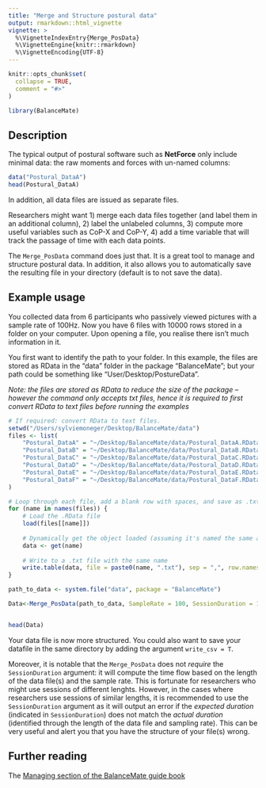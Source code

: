 ```yaml
---
title: "Merge and Structure postural data"
output: rmarkdown::html_vignette
vignette: >
  %\VignetteIndexEntry{Merge_PosData}
  %\VignetteEngine{knitr::rmarkdown}
  %\VignetteEncoding{UTF-8}
---
```


```r
knitr::opts_chunk$set(
  collapse = TRUE,
  comment = "#>"
)
```

```r
library(BalanceMate)
```

## Description

The typical output of postural software such as **NetForce** only include minimal data: the raw moments and forces with un-named columns:

```r
data("Postural_DataA")
head(Postural_DataA)
```

In addition, all data files are issued as separate files.

Researchers might want 1) merge each data files together (and label them in an additional column), 2) label the unlabeled columns, 3) compute more useful variables such as CoP-X and CoP-Y, 4) add a time variable that will track the passage of time with each data points.

The `Merge_PosData` command does just that. It is a great tool to manage and structure postural data. In addition, it also allows you to automatically save the resulting file in your directory (default is to not save the data).

## Example usage

You collected data from 6 participants who passively viewed pictures with a sample rate of 100Hz. Now you have 6 files with 10000 rows stored in a folder on your computer. Upon opening a file, you realise there isn't much information in it.

You first want to identify the path to your folder. In this example, the files are stored as RData in the "data" folder in the package "BalanceMate"; but your path could be something like "User/Desktop/PostureData".

*Note: the files are stored as RData to reduce the size of the package -- however the command only accepts txt files, hence it is required to first convert RData to text files before running the examples*

```r
# If required: convert RData to text files.
setwd("/Users/sylviemoneger/Desktop/BalanceMate/data")
files <- list(
    "Postural_DataA" = "~/Desktop/BalanceMate/data/Postural_DataA.RData",
    "Postural_DataB" = "~/Desktop/BalanceMate/data/Postural_DataB.RData",
    "Postural_DataC" = "~/Desktop/BalanceMate/data/Postural_DataC.RData",
    "Postural_DataD" = "~/Desktop/BalanceMate/data/Postural_DataD.RData",
    "Postural_DataE" = "~/Desktop/BalanceMate/data/Postural_DataE.RData",
    "Postural_DataF" = "~/Desktop/BalanceMate/data/Postural_DataF.RData"
)

# Loop through each file, add a blank row with spaces, and save as .txt
for (name in names(files)) {
    # Load the .RData file
    load(files[[name]])
    
    # Dynamically get the object loaded (assuming it's named the same as the file)
    data <- get(name)
    
    # Write to a .txt file with the same name
    write.table(data, file = paste0(name, ".txt"), sep = ",", row.names = FALSE, col.names = FALSE, quote = FALSE)
}

path_to_data <- system.file("data", package = "BalanceMate")

Data<-Merge_PosData(path_to_data, SampleRate = 100, SessionDuration = 100)


head(Data)
```

Your data file is now more structured. You could also want to save your datafile in the same directory by adding the argument `write_csv = T`.

Moreover, it is notable that the `Merge_PosData` does not *require* the `SessionDuration` argument: it will compute the time flow based on the length of the data file(s) and the sample rate. This is fortunate for researchers who might use sessions of different lenghts. However, in the cases where researchers use sessions of similar lengths, it is recommended to use the `SessionDuration` argument as it will output an error if the *expected duration* (indicated in `SessionDuration`) does not match the *actual duration* (identified through the length of the data file and sampling rate). This can be very useful and alert you that you have the structure of your file(s) wrong.

## Further reading

The [Managing section of the BalanceMate guide book](https://jeanmoneger.com/book/managing-1)

